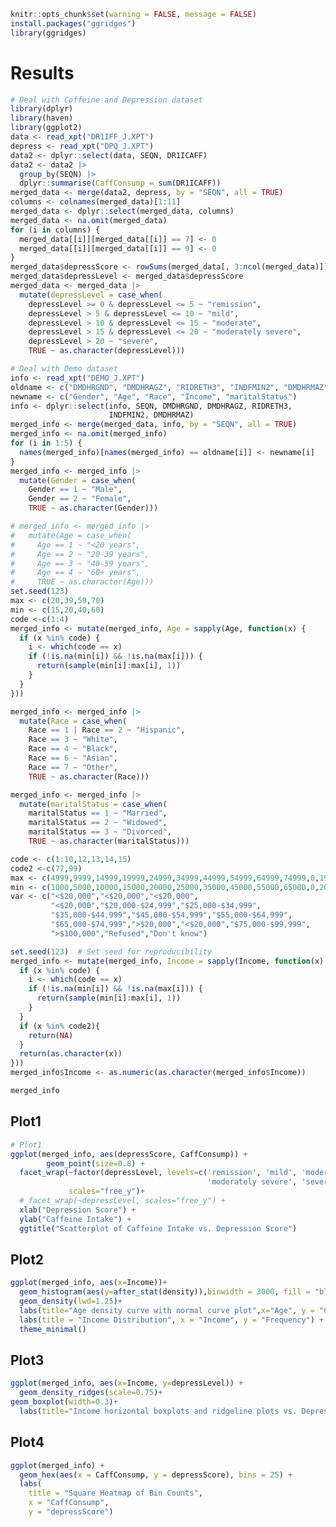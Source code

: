 ```r
knitr::opts_chunk$set(warning = FALSE, message = FALSE) 
install.packages("ggridges")
library(ggridges)
```
# Results
```r
# Deal with Coffeine and Depression dataset
library(dplyr)
library(haven)
library(ggplot2)
data <- read_xpt("DR1IFF_J.XPT")
depress <- read_xpt("DPQ_J.XPT")
data2 <- dplyr::select(data, SEQN, DR1ICAFF)
data2 <- data2 |>
  group_by(SEQN) |>
  dplyr::summarise(CaffConsump = sum(DR1ICAFF))
merged_data <- merge(data2, depress, by = "SEQN", all = TRUE)
columns <- colnames(merged_data)[1:11]
merged_data <- dplyr::select(merged_data, columns)
merged_data <- na.omit(merged_data)
for (i in columns) {
  merged_data[[i]][merged_data[[i]] == 7] <- 0
  merged_data[[i]][merged_data[[i]] == 9] <- 0
}
merged_data$depressScore <- rowSums(merged_data[, 3:ncol(merged_data)])
merged_data$depressLevel <- merged_data$depressScore
merged_data <- merged_data |>
  mutate(depressLevel = case_when(
    depressLevel >= 0 & depressLevel <= 5 ~ "remission",
    depressLevel > 5 & depressLevel <= 10 ~ "mild",
    depressLevel > 10 & depressLevel <= 15 ~ "moderate",
    depressLevel > 15 & depressLevel <= 20 ~ "moderately severe",
    depressLevel > 20 ~ "severe",
    TRUE ~ as.character(depressLevel)))
```

```r
# Deal with Demo dataset
info <- read_xpt("DEMO_J.XPT")
oldname <- c("DMDHRGND", "DMDHRAGZ", "RIDRETH3", "INDFMIN2", "DMDHRMAZ")
newname <- c("Gender", "Age", "Race", "Income", "maritalStatus")
info <- dplyr::select(info, SEQN, DMDHRGND, DMDHRAGZ, RIDRETH3,
                      INDFMIN2, DMDHRMAZ)
merged_info <- merge(merged_data, info, by = "SEQN", all = TRUE)
merged_info <- na.omit(merged_info)
for (i in 1:5) {
  names(merged_info)[names(merged_info) == oldname[i]] <- newname[i]
}
merged_info <- merged_info |>
  mutate(Gender = case_when(
    Gender == 1 ~ "Male",
    Gender == 2 ~ "Female",
    TRUE ~ as.character(Gender)))

# merged_info <- merged_info |>
#   mutate(Age = case_when(
#     Age == 1 ~ "<20 years",
#     Age == 2 ~ "20-39 years",
#     Age == 3 ~ "40-59 years",
#     Age == 4 ~ "60+ years",
#     TRUE ~ as.character(Age)))
set.seed(123)
max <- c(20,39,59,70)
min <- c(15,20,40,60)
code <-c(1:4)
merged_info <- mutate(merged_info, Age = sapply(Age, function(x) {
  if (x %in% code) {
    i <- which(code == x)
    if (!is.na(min[i]) && !is.na(max[i])) {
      return(sample(min[i]:max[i], 1))
    }
  }
}))

merged_info <- merged_info |>
  mutate(Race = case_when(
    Race == 1 | Race == 2 ~ "Hispanic",
    Race == 3 ~ "White",
    Race == 4 ~ "Black",
    Race == 6 ~ "Asian",
    Race == 7 ~ "Other",
    TRUE ~ as.character(Race)))

merged_info <- merged_info |>
  mutate(maritalStatus = case_when(
    maritalStatus == 1 ~ "Married",
    maritalStatus == 2 ~ "Widowed",
    maritalStatus == 3 ~ "Divorced",
    TRUE ~ as.character(maritalStatus)))
```

```r
code <- c(1:10,12,13,14,15)
code2 <-c(77,99)
max <- c(4999,9999,14999,19999,24999,34999,44999,54999,64999,74999,0,199999,20000,99999,19999)
min <- c(1000,5000,10000,15000,20000,25000,35000,45000,55000,65000,0,20000,1000,75000,10000)
var <- c("<$20,000","<$20,000","<$20,000",
         "<$20,000","$20,000-$24,999","$25,000-$34,999",
         "$35,000-$44,999","$45,000-$54,999","$55,000-$64,999",
         "$65,000-$74,999",">$20,000","<$20,000","$75,000-$99,999",
         ">$100,000","Refused","Don't know")

set.seed(123)  # Set seed for reproducibility
merged_info <- mutate(merged_info, Income = sapply(Income, function(x) {
  if (x %in% code) {
    i <- which(code == x)
    if (!is.na(min[i]) && !is.na(max[i])) {
      return(sample(min[i]:max[i], 1))
    }
  }
  if (x %in% code2){
    return(NA)
  }
  return(as.character(x))
}))
merged_info$Income <- as.numeric(as.character(merged_info$Income))
```


```r
merged_info

```
## Plot1
```r
# Plot1
ggplot(merged_info, aes(depressScore, CaffConsump)) +
        geom_point(size=0.8) +
  facet_wrap(~factor(depressLevel, levels=c('remission', 'mild', 'moderate',
                                            'moderately severe', 'severe')),
             scales="free_y")+
  # facet_wrap(~depressLevel, scales="free_y") +
  xlab("Depression Score") +
  ylab("Caffeine Intake") +
  ggtitle("Scatterplot of Caffeine Intake vs. Depression Score")
```
## Plot2

```r
ggplot(merged_info, aes(x=Income))+
  geom_histogram(aes(y=after_stat(density)),binwidth = 3000, fill = "blue", color = "black", alpha = 0.7) +
  geom_density(lwd=1.25)+
  labs(title="Age density curve with normal curve plot",x="Age", y = "Count")
  labs(title = "Income Distribution", x = "Income", y = "Frequency") +
  theme_minimal()
```
## Plot3

```r
ggplot(merged_info, aes(x=Income, y=depressLevel)) + 
  geom_density_ridges(scale=0.75)+
geom_boxplot(width=0.3)+
  labs(title="Income horizontal boxplots and ridgeline plots vs. Depression Level",x="Income", y = "Depression Level")
```
## Plot4

```r
ggplot(merged_info) +
  geom_hex(aes(x = CaffConsump, y = depressScore), bins = 25) +
  labs(
    title = "Square Heatmap of Bin Counts",
    x = "CaffConsump",
    y = "depressScore")
```

